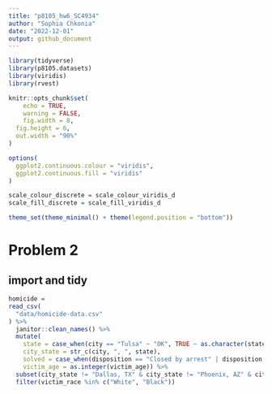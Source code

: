 ```yaml
---
title: "p8105_hw6_SC4934"
author: "Sophia Chkonia"
date: "2022-12-01"
output: github_document
---
```


```r
library(tidyverse)
library(p8105.datasets)
library(viridis)
library(rvest)

knitr::opts_chunk$set(
	echo = TRUE,
	warning = FALSE,
	fig.width = 8, 
  fig.height = 6,
  out.width = "90%"
)

options(
  ggplot2.continuous.colour = "viridis",
  ggplot2.continuous.fill = "viridis"
)

scale_colour_discrete = scale_colour_viridis_d
scale_fill_discrete = scale_fill_viridis_d

theme_set(theme_minimal() + theme(legend.position = "bottom"))
```



# Problem 2

## import and tidy

```r
homicide = 
read_csv(
  "data/homicide-data.csv"
) %>% 
  janitor::clean_names() %>% 
  mutate(
    state = case_when(city == "Tulsa" ~ "OK", TRUE ~ as.character(state)),
    city_state = str_c(city, ", ", state),
    solved = case_when(disposition == "Closed by arrest" | disposition == "Closed without arrest" ~                        1, disposition == "Open/No arrest" ~ 0 ),
    victim_age = as.integer(victim_age)) %>% 
  subset(city_state != "Dallas, TX" & city_state != "Phoenix, AZ" & city_state != "Kansas City, MO") %>% 
  filter(victim_race %in% c("White", "Black"))
  
```


